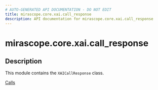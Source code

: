 ```yaml
---
# AUTO-GENERATED API DOCUMENTATION - DO NOT EDIT
title: mirascope.core.xai.call_response
description: API documentation for mirascope.core.xai.call_response
---
```


# mirascope.core.xai.call_response

<ApiType type="Module" />

## Description

This module contains the `XAICallResponse` class.

<Info title="Usage">

[Calls](/docs/mirascope/learn/calls#handling-responses)

</Info>


